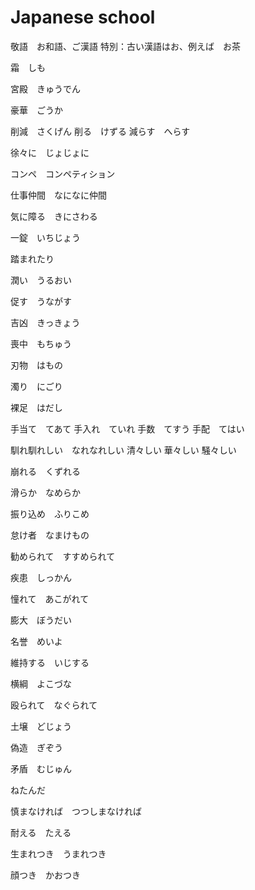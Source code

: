 # Japanese school

敬語　お和語、ご漢語
特別：古い漢語はお、例えば　お茶

霜　しも

宮殿　きゅうでん

豪華　ごうか

削減　さくげん
削る　けずる
減らす　へらす

徐々に　じょじょに

コンペ　コンペティション

仕事仲間　なになに仲間

気に障る　きにさわる

一錠　いちじょう

踏まれたり　

潤い　うるおい

促す　うながす

吉凶　きっきょう

喪中　もちゅう

刃物　はもの

濁り　にごり

裸足　はだし

手当て　てあて
手入れ　ていれ
手数　てすう
手配　てはい

馴れ馴れしい　なれなれしい
清々しい
華々しい
騒々しい

崩れる　くずれる

滑らか　なめらか

振り込め　ふりこめ

怠け者　なまけもの

勧められて　すすめられて

疾患　しっかん

憧れて　あこがれて

膨大　ぼうだい

名誉　めいよ

維持する　いじする

横綱　よこづな

殴られて　なぐられて

土壌　どじょう

偽造　ぎぞう

矛盾　むじゅん

ねたんだ

慎まなければ　つつしまなければ

耐える　たえる

生まれつき　うまれつき

顔つき　かおつき




